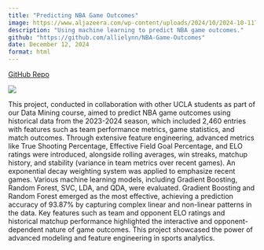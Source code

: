 ```yaml
---
title: "Predicting NBA Game Outcomes"
image: https://www.aljazeera.com/wp-content/uploads/2024/10/2024-10-11T013631Z_2017726860_MT1USATODAY24457004_RTRMADP_3_NBA-PRESEASON-LOS-ANGELES-LAKERS-AT-MILWAUKEE-BUCKS-1729514163.jpg?resize=1920%2C1080
description: "Using machine learning to predict NBA game outcomes."
github: "https://github.com/allielynn/NBA-Game-Outcomes"
date: December 12, 2024
format: html
---
```


[GitHub Repo]({{< meta github >}})

![](https://www.aljazeera.com/wp-content/uploads/2024/10/2024-10-11T013631Z_2017726860_MT1USATODAY24457004_RTRMADP_3_NBA-PRESEASON-LOS-ANGELES-LAKERS-AT-MILWAUKEE-BUCKS-1729514163.jpg?resize=1920%2C1080)


This project, conducted in collaboration with other UCLA students as part of our Data Mining course, aimed to predict NBA game outcomes using historical data from the 2023-2024 season, which included 2,460 entries with features such as team performance metrics, game statistics, and match outcomes. Through extensive feature engineering, advanced metrics like True Shooting Percentage, Effective Field Goal Percentage, and ELO ratings were introduced, alongside rolling averages, win streaks, matchup history, and stability (variance in team metrics over recent games). An exponential decay weighting system was applied to emphasize recent games. Various machine learning models, including Gradient Boosting, Random Forest, SVC, LDA, and QDA, were evaluated. Gradient Boosting and Random Forest emerged as the most effective, achieving a prediction accuracy of 93.87% by capturing complex linear and non-linear patterns in the data. Key features such as team and opponent ELO ratings and historical matchup performance highlighted the interactive and opponent-dependent nature of game outcomes. This project showcased the power of advanced modeling and feature engineering in sports analytics.
